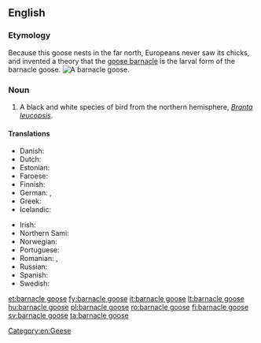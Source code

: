 ==English==
{{wikipedia}}
{{wikispecies|Branta leucopsis}}
===Etymology===
Because this goose nests in the far north, Europeans never saw its chicks, and invented a theory that the [[goose barnacle]] is the larval form of the barnacle goose.
[[Image:Branta leucopsis.jpg|thumb|right|A barnacle goose.]]

===Noun===
{{en-noun|head=[[barnacle]] [[goose]]|barnacle geese}}

# A black and white species of bird from the northern hemisphere, ''[[Branta leucopsis]]''.

====Translations====
{{trans-top|''Branta leucopsis''}}
* Danish: {{t|da|bramgås|c}}
* Dutch: {{t+|nl|brandgans|c}}
* Estonian: {{t|et|valgepõsk-lagle}}
* Faroese: {{t|fo|brandgás|f}}
* Finnish: {{t+|fi|valkoposkihanhi}}
* German: {{t|de|Weißwangengans|f}}, {{t+|de|Nonnengans|f}}
* Greek: {{t|el|αγριόχηνα|f|tr=agrióchina}}
* Icelandic: {{t+|is|helsingi|m}}
{{trans-mid}}
* Irish: {{t|ga|gé ghiúrainn|f}}
* Northern Sami: {{t|se|vilgesnierčuonjá}}
* Norwegian: {{t|no|hvitkinngås|f}}
* Portuguese: {{t|pt|ganso-de-faces-brancas|m}}
* Romanian: {{t|ro|gâscă cu obraz alb|f}}, {{t|ro|gâscă-călugăriță|f}}
* Russian: {{t|ru|казарка белощёкая|f|tr=kazárka b'eloš'ókaja}}
* Spanish: {{t|es|barnacla cariblanca|f}}
* Swedish: {{t+|sv|vitkindad gås|c}}
{{trans-bottom}}

[[Category:en:Geese]]

[[et:barnacle goose]]
[[fy:barnacle goose]]
[[it:barnacle goose]]
[[lt:barnacle goose]]
[[hu:barnacle goose]]
[[pl:barnacle goose]]
[[ro:barnacle goose]]
[[fi:barnacle goose]]
[[sv:barnacle goose]]
[[ta:barnacle goose]]